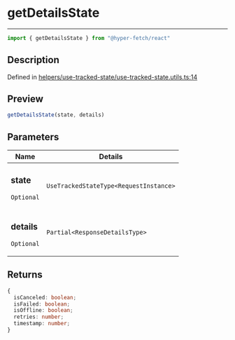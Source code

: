 

# getDetailsState

<div class="api-docs__separator" data-reactroot="">

---

</div><div class="api-docs__import" data-reactroot="">

```ts
import { getDetailsState } from "@hyper-fetch/react"
```

</div><div class="api-docs__section">

## Description

</div><div class="api-docs__description"><span class="api-docs__do-not-parse">



</span></div><p class="api-docs__definition">

Defined in [helpers/use-tracked-state/use-tracked-state.utils.ts:14](https://github.com/BetterTyped/hyper-fetch/blob/3f01c37e/packages/react/src/helpers/use-tracked-state/use-tracked-state.utils.ts#L14)

</p><div class="api-docs__section">

## Preview

</div><div class="api-docs__preview fn">

```ts
getDetailsState(state, details)
```

</div><div class="api-docs__section">

## Parameters

</div><div class="api-docs__parameters"><table><thead><tr><th>Name</th><th>Details</th></tr></thead><tbody><tr param-data="state"><td class="api-docs__param-name optional">

### state 

`Optional`

</td><td class="api-docs__param-type">

`UseTrackedStateType<RequestInstance>`

</td></tr><tr param-data="details"><td class="api-docs__param-name optional">

### details 

`Optional`

</td><td class="api-docs__param-type">

`Partial<ResponseDetailsType>`

</td></tr></tbody></table></div><div class="api-docs__section">

## Returns

</div><div class="api-docs__returns">

```ts
{
  isCanceled: boolean;
  isFailed: boolean;
  isOffline: boolean;
  retries: number;
  timestamp: number;
}
```

</div>